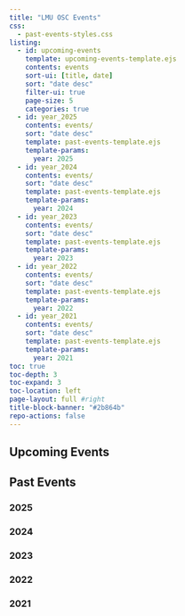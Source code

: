 ```yaml
---
title: "LMU OSC Events"
css: 
  - past-events-styles.css
listing:
  - id: upcoming-events
    template: upcoming-events-template.ejs
    contents: events
    sort-ui: [title, date]
    sort: "date desc"
    filter-ui: true
    page-size: 5
    categories: true
  - id: year_2025
    contents: events/ 
    sort: "date desc"
    template: past-events-template.ejs
    template-params:
      year: 2025
  - id: year_2024
    contents: events/ 
    sort: "date desc"
    template: past-events-template.ejs
    template-params:
      year: 2024
  - id: year_2023
    contents: events/ 
    sort: "date desc"
    template: past-events-template.ejs
    template-params:
      year: 2023
  - id: year_2022
    contents: events/ 
    sort: "date desc"
    template: past-events-template.ejs
    template-params:
      year: 2022
  - id: year_2021
    contents: events/ 
    sort: "date desc"
    template: past-events-template.ejs
    template-params:
      year: 2021
toc: true
toc-depth: 3
toc-expand: 3
toc-location: left
page-layout: full #right
title-block-banner: "#2b864b"
repo-actions: false
---
```



## Upcoming Events

::: {#upcoming-events}
:::


## Past Events


### 2025

::: {#year_2025}
:::

### 2024

::: {#year_2024}
:::

### 2023

::: {#year_2023}
:::

### 2022

::: {#year_2022}
:::

### 2021
::: {#year_2021}
:::

